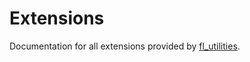 # Extensions

Documentation for all extensions provided by [fl_utilities](https://pub.dev/packages/fl_utilities).
